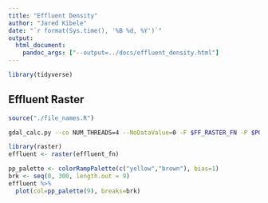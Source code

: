 ```yaml
---
title: "Effluent Density"
author: "Jared Kibele"
date: "`r format(Sys.time(), '%B %d, %Y')`"
output: 
  html_document: 
    pandoc_args: ["--output=../docs/effluent_density.html"]
---
```


```r
library(tidyverse)
```

<!--
Ultimately, we want to generate a raster of how much excreta is entering the ocean at coastal pour points and 
model the plumes in the ocean. 
We're starting with national level data on proportions of treatement levels, population density, and watersheds 
(datasets discussed [here](https://github.com/jkibele/wastewater/issues/1)). 
I think the first step in this process is to convert the population density raster into what I'm calling effluent density. 
Basically it's intended to represent how many people are pooping in a given location, 
but modified by the reduction of excreta determined by sanitation in the country where those people live. 
I'm planning to calculate it by the following steps:

1. Map the 5 sanitation categories from the WHO/Unicef [data](https://github.com/jkibele/wastewater/issues/3#issuecomment-460335655) to a set of "sanitation factors" based on [Kay et al., 2008](https://github.com/jkibele/wastewater/issues/3#issue-402495556). I need to do more reading, but I'm thinking the sanitation factors ($ff_{category}$) will range from 1.0 (no reduction in excreta) for "open defication" to (just a random placeholder guess) 0.3 (70% reduction) for "Safely Managed". I need to go back and read Kay et al. with this idea in mind to pick a reasonalbe set of sanitation factors. Once we have the set of sanitation factors, we can use the sanitation category proportions to come up with a national weighted average sanitation factor for each country ($ff_{country}$). 
2. Then we can assign the $ff$s to a vector of countries, and rasterize that to match the extent and resolution of our population density raster.
3. Then we can just multiply the $ff_{country}$ raster by the population density raster. That will give us a global effluent density raster.

Once we've got the effluent density, we can go on sum the effluent output by watershed, assign it to pour points, and calculate the plumes.

## 1) Developing National Sanitation Factors

Map santiation categories to $ff_{category}$. As a first pass, I'm only going to deal with the national figures that do not separate rural and urban. ~~If we had a global rural/urban dataset (maybe based on land cover), we could refine this a bit~~. (too much missing data for that) But, for now, I'm just going to read the part of the spreadsheet that has the national level data. I'm also going to just focus on 2015 values (that's what the [pop density data](https://github.com/jkibele/wastewater/issues/1#issuecomment-459908336) is adjusted to reflect.)
 -->

## Effluent Raster

```r
source("./file_names.R")
```


```bash
gdal_calc.py --co NUM_THREADS=4 --NoDataValue=0 -F $FF_RASTER_FN -P $POP_FN --outfile=$EFFLUENT_FN --calc="F*P" --overwrite
```

```r
library(raster)
effluent <- raster(effluent_fn)

pp_palette <- colorRampPalette(c("yellow","brown"), bias=1)
brk <- seq(0, 300, length.out = 9)
effluent %>% 
  plot(col=pp_palette(9), breaks=brk)
```

